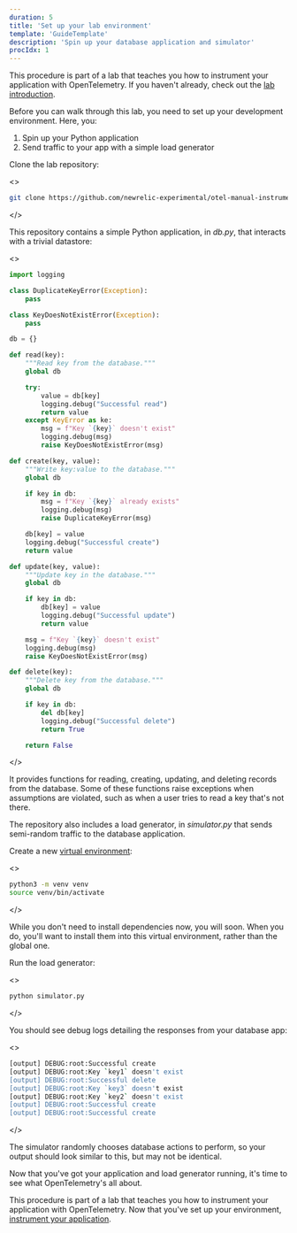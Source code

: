 ```yaml
---
duration: 5
title: 'Set up your lab environment'
template: 'GuideTemplate'
description: 'Spin up your database application and simulator'
procIdx: 1
---
```


<Callout variant="course" title="lab">

This procedure is part of a lab that teaches you how to instrument your application with OpenTelemetry. If you haven't already, check out the [lab introduction](/collect-data/opentelemetry-manual).

</Callout>

Before you can walk through this lab, you need to set up your development environment. Here, you:

1. Spin up your Python application
2. Send traffic to your app with a simple load generator

<Steps>

<Step>

Clone the lab repository:

<>

```bash
git clone https://github.com/newrelic-experimental/otel-manual-instrumentation-lab-materials
```

</>

This repository contains a simple Python application, in _db.py_, that interacts with a trivial datastore:

<>

```py
import logging

class DuplicateKeyError(Exception):
    pass

class KeyDoesNotExistError(Exception):
    pass

db = {}

def read(key):
    """Read key from the database."""
    global db

    try:
        value = db[key]
        logging.debug("Successful read")
        return value
    except KeyError as ke:
        msg = f"Key `{key}` doesn't exist"
        logging.debug(msg)
        raise KeyDoesNotExistError(msg)

def create(key, value):
    """Write key:value to the database."""
    global db

    if key in db:
        msg = f"Key `{key}` already exists"
        logging.debug(msg)
        raise DuplicateKeyError(msg)

    db[key] = value
    logging.debug("Successful create")
    return value

def update(key, value):
    """Update key in the database."""
    global db

    if key in db:
        db[key] = value
        logging.debug("Successful update")
        return value

    msg = f"Key `{key}` doesn't exist"
    logging.debug(msg)
    raise KeyDoesNotExistError(msg)

def delete(key):
    """Delete key from the database."""
    global db

    if key in db:
        del db[key]
        logging.debug("Successful delete")
        return True

    return False
```

</>

It provides functions for reading, creating, updating, and deleting records from the database. Some of these functions raise exceptions when assumptions are violated, such as when a user tries to read a key that's not there.

The repository also includes a load generator, in _simulator.py_ that sends semi-random traffic to the database application.

</Step>

<Step>

Create a new [virtual environment](https://docs.python.org/3/library/venv.html#creating-virtual-environments):

<>

```bash
python3 -m venv venv
source venv/bin/activate
```

</>

While you don't need to install dependencies now, you will soon. When you do, you'll want to install them into this virtual environment, rather than the global one.

</Step>

<Step>

Run the load generator:

<>

```bash
python simulator.py
```

</>

You should see debug logs detailing the responses from your database app:

<>

```bash
[output] DEBUG:root:Successful create
[output] DEBUG:root:Key `key1` doesn't exist
[output] DEBUG:root:Successful delete
[output] DEBUG:root:Key `key3` doesn't exist
[output] DEBUG:root:Key `key2` doesn't exist
[output] DEBUG:root:Successful create
[output] DEBUG:root:Successful create
```

</>

The simulator randomly chooses database actions to perform, so your output should look similar to this, but may not be identical.

</Step>

</Steps>

Now that you've got your application and load generator running, it's time to see what OpenTelemetry's all about.

<Callout variant="course" title="lab">

This procedure is part of a lab that teaches you how to instrument your application with OpenTelemetry. Now that you've set up your environment, [instrument your application](/collect-data/opentelemetry-manual/instrument).

</Callout>

